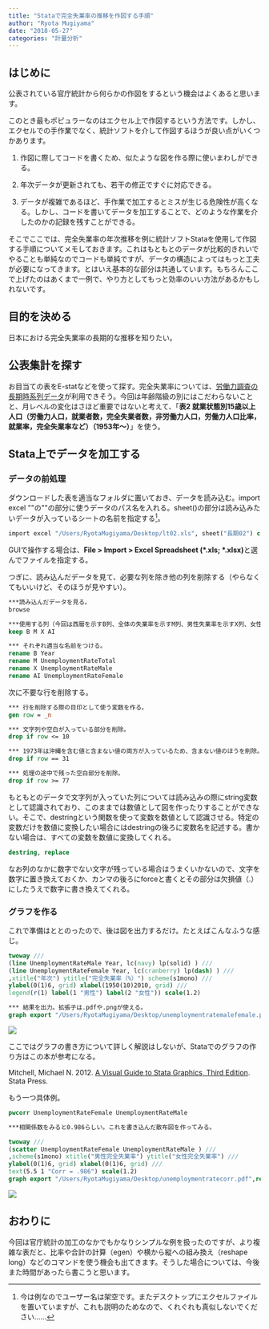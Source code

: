 ```yaml
---
title: "Stataで完全失業率の推移を作図する手順"
author: "Ryota Mugiyama"
date: "2018-05-27"
categories: "計量分析"
---
```


## はじめに

公表されている官庁統計から何らかの作図をするという機会はよくあると思います。

このとき最もポピュラーなのはエクセル上で作図するという方法です。しかし、エクセルでの手作業でなく、統計ソフトを介して作図するほうが良い点がいくつかあります。

1.  作図に際してコードを書くため、似たような図を作る際に使いまわしができる。

2.  年次データが更新されても、若干の修正ですぐに対応できる。

3.  データが複雑であるほど、手作業で加工するとミスが生じる危険性が高くなる。しかし、コードを書いてデータを加工することで、どのような作業を介したのかの記録を残すことができる。

そこでここでは、完全失業率の年次推移を例に統計ソフトStataを使用して作図する手順についてメモしておきます。これはもともとのデータが比較的きれいでやることも単純なのでコードも単純ですが、データの構造によってはもっと工夫が必要になってきます。とはいえ基本的な部分は共通しています。もちろんここで上げたのはあくまで一例で、やり方としてもっと効率のいい方法があるかもしれないです。

## 目的を決める

日本における完全失業率の長期的な推移を知りたい。

## 公表集計を探す

お目当ての表をE-statなどを使って探す。完全失業率については、[労働力調査の長期時系列データ](http://www.stat.go.jp/data/roudou/longtime/03roudou.html)が利用できそう。今回は年齢階級の別にはこだわらないことと、月レベルの変化はさほど重要ではないと考えて、「**表2 就業状態別15歳以上人口（労働力人口，就業者数，完全失業者数，非労働力人口，労働力人口比率，就業率，完全失業率など）（1953年〜）**」を使う。

## Stata上でデータを加工する

### データの前処理

ダウンロードした表を適当なフォルダに置いておき、データを読み込む。import excel \"\"の\"\"の部分に使うデータのパス名を入れる。sheet()の部分は読み込みたいデータが入っているシートの名前を指定する[^1]。

[^1]: 今は例なのでユーザー名は架空です。またデスクトップにエクセルファイルを置いていますが、これも説明のためなので、くれぐれも真似しないでください......

``` stata
import excel "/Users/RyotaMugiyama/Desktop/lt02.xls", sheet("長期02") clear
```

GUIで操作する場合は、**File \> Import \> Excel Spreadsheet (\*.xls; \*.xlsx)**と選んでファイルを指定する。

つぎに、読み込んだデータを見て、必要な列を除き他の列を削除する（やらなくてもいいけど、そのほうが見やすい）。

``` stata
***読み込んだデータを見る。
browse

***使用する列（今回は西暦を示すB列、全体の失業率を示すM列、男性失業率を示すX列、女性失業率を示すAI列）のみを残し、他を削除する。
keep B M X AI

*** それぞれ適当な名前をつける。
rename B Year
rename M UnemploymentRateTotal
rename X UnemploymentRateMale
rename AI UnemploymentRateFemale
```

次に不要な行を削除する。

``` stata
*** 行を削除する際の目印として使う変数を作る。
gen row = _n

*** 文字列や空白が入っている部分を削除。
drop if row <= 10

*** 1973年は沖縄を含む値と含まない値の両方が入っているため、含まない値のほうを削除。
drop if row == 31 

*** 処理の途中で残った空白部分を削除。
drop if row >= 77
```

もともとのデータで文字列が入っていた列については読み込みの際にstring変数として認識されており、このままでは数値として図を作ったりすることができない。そこで、destringという関数を使って変数を数値として認識させる。特定の変数だけを数値に変換したい場合にはdestringの後ろに変数名を記述する。書かない場合は、すべての変数を数値に変換してくれる。

``` stata
destring, replace
```

なお列のなかに数字でない文字が残っている場合はうまくいかないので、文字を数字に置き換えておくか、カンマの後ろにforceと書くとその部分は欠損値（.）にしたうえで数字に書き換えてくれる。

### グラフを作る

これで準備はととのったので、後は図を出力するだけ。たとえばこんなふうな感じ。

``` stata
twoway ///
(line UnemploymentRateMale Year, lc(navy) lp(solid) ) ///
(line UnemploymentRateFemale Year, lc(cranberry) lp(dash) ) ///
,xtitle("年次") ytitle("完全失業率（%）") scheme(s1mono) ///
ylabel(0(1)6, grid) xlabel(1950(10)2010, grid) ///
legend(r(1) label(1 "男性") label(2 "女性")) scale(1.2)

*** 結果を出力。拡張子は.pdfや.pngが使える。
graph export "/Users/RyotaMugiyama/Desktop/unemploymentratemalefemale.pdf", replace
```

![](images/unemploymentrate-1024x745.png)

ここではグラフの書き方について詳しく解説はしないが、Stataでのグラフの作り方はこの本が参考になる。

Mitchell, Michael N. 2012. [A Visual Guide to Stata Graphics, Third Edition](http://www.amazon.co.jp/exec/obidos/ASIN/1597181064/ryotamugiyama/ref=nosim/). Stata Press.

もう一つ具体例。

``` stata
pwcorr UnemploymentRateFemale UnemploymentRateMale

***相関係数をみると0.986らしい。これを書き込んだ散布図を作ってみる。

twoway ///
(scatter UnemploymentRateFemale UnemploymentRateMale ) ///
,scheme(s1mono) xtitle("男性完全失業率") ytitle("女性完全失業率") ///
ylabel(0(1)6, grid) xlabel(0(1)6, grid) ///
text(5.5 1 "Corr = .986") scale(1.2) 
graph export "/Users/RyotaMugiyama/Desktop/unemploymentratecorr.pdf",replace
```

![](images/unemploymentratecorr-1024x745.png)

## おわりに

今回は官庁統計の加工のなかでもかなりシンプルな例を扱ったのですが、より複雑な表だと、比率や合計の計算（egen）や横から縦への組み換え（reshape long）などのコマンドを使う機会も出てきます。そうした場合については、今後また時間があったら書こうと思います。
